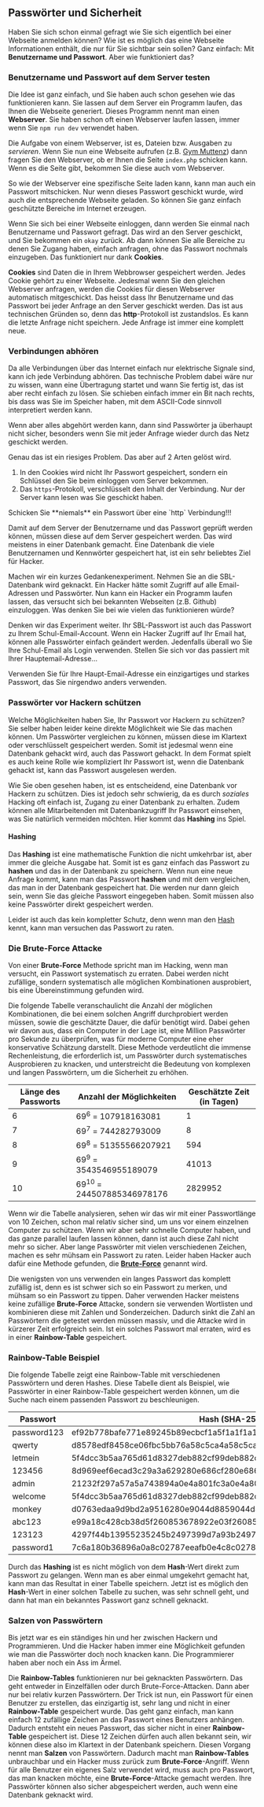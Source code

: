 
<Chapter>

<h2 id="passwoerter-und-sicherheit">Passwörter und Sicherheit</h2>
    
Haben Sie sich schon einmal gefragt wie Sie sich eigentlich bei einer Webseite
anmelden können? Wie ist es möglich das eine Webseite Informationen enthält,
die nur für Sie sichtbar sein sollen? Ganz einfach: Mit **Benutzername und
Passwort**. Aber wie funktioniert das?

<section>

<h3 id="benutzername-und-passwort-auf-dem-server-testen">Benutzername und Passwort auf dem Server testen</h3>

Die Idee ist ganz einfach, und Sie haben auch schon gesehen wie das
funktionieren kann. Sie lassen auf dem Server ein Programm laufen, das Ihnen
die Webseite generiert. Dieses Programm nennt man einen **Webserver**. Sie
haben schon oft einen Webserver laufen lassen, immer wenn Sie `npm run dev`
verwendet haben.

Die Aufgabe von einem Webserver, ist es, Dateien bzw. Ausgaben zu
*servieren*. Wenn Sie nun eine Webseite aufrufen (z.B. [Gym
Muttenz](https://www.gym-muttenz.ch/index.php)) dann fragen Sie den Webserver,
ob er Ihnen die Seite `index.php` schicken kann. Wenn es die Seite gibt,
bekommen Sie diese auch vom Webserver.

So wie der Webserver eine spezifische Seite laden kann, kann man auch ein
Passwort mitschicken. Nur wenn dieses Passwort geschickt wurde, wird auch die
entsprechende Webseite geladen. So können Sie ganz einfach geschützte Bereiche
im Internet erzeugen.

</section>

<Example title="Was sind Cookies?">

Wenn Sie sich bei einer Webseite einloggen, dann werden Sie einmal nach
Benutzername und Passwort gefragt. Das wird an den Server geschickt, und Sie
bekommen ein `okay` zurück. Ab dann können Sie alle Bereiche zu denen Sie
Zugang haben, einfach anfragen, ohne das Passwort nochmals einzugeben. Das
funktioniert nur dank **Cookies**.

**Cookies** sind Daten die in Ihrem Webbrowser gespeichert werden. Jedes Cookie
gehört zu einer Webseite. Jedesmal wenn Sie den gleichen Webserver anfragen,
werden die Cookies für diesen Webserver automatisch mitgeschickt. Das heisst
dass Ihr Benutzername und das Passwort bei jeder Anfrage an den Server
geschickt werden. Das ist aus technischen Gründen so, denn das
**http**-Protokoll ist zustandslos. Es kann die letzte Anfrage nicht speichern.
Jede Anfrage ist immer eine komplett neue.

</Example>

<section>

<h3 id="verbindungen-abhoeren">Verbindungen abhören</h3>

Da alle Verbindungen über das Internet einfach nur elektrische Signale sind,
kann ich jede Verbindung abhören. Das technische Problem dabei wäre nur zu
wissen, wann eine Übertragung startet und wann Sie fertig ist, das ist aber
recht einfach zu lösen. Sie schieben einfach immer ein Bit nach rechts, bis
dass was Sie im Speicher haben, mit dem ASCII-Code sinnvoll interpretiert
werden kann.

Wenn aber alles abgehört werden kann, dann sind Passwörter ja überhaupt nicht
sicher, besonders wenn Sie mit jeder Anfrage wieder durch das Netz geschickt
werden.

Genau das ist ein riesiges Problem. Das aber auf 2 Arten gelöst wird.

1. In den Cookies wird nicht Ihr Passwort gespeichert, sondern ein Schlüssel
   den Sie beim einloggen vom Server bekommen.
2. Das `https`-Protokoll, verschlüsselt den Inhalt der Verbindung. Nur der
   Server kann lesen was Sie geschickt haben.

<div className="hint">
Schicken Sie **niemals** ein Passwort über eine `http` Verbindung!!!
</div>

</section>

<Example title="Passwörter speichern">

Damit auf dem Server der Benutzername und das Passwort geprüft werden können,
müssen diese auf dem Server gespeichert werden. Das wird meistens in einer
Datenbank gemacht. Eine Datenbank die viele Benutzernamen und Kennwörter
gespeichert hat, ist ein sehr beliebtes Ziel für Hacker.

Machen wir ein kurzes Gedankenexperiment. Nehmen Sie an die SBL-Datenbank wird
geknackt. Ein Hacker hätte somit Zugriff auf alle Email-Adressen und
Passwörter. Nun kann ein Hacker ein Programm laufen lassen, das versucht sich
bei bekannten Webseiten (z.B. Github) einzuloggen. Was denken Sie bei wie
vielen das funktionieren würde?

Denken wir das Experiment weiter. Ihr SBL-Passwort ist auch das Passwort zu
Ihrem Schul-Email-Account. Wenn ein Hacker Zugriff auf Ihr Email hat, können
alle Passwörter einfach geändert werden. Jedenfalls überall wo Sie Ihre
Schul-Email als Login verwenden. Stellen Sie sich vor das passiert mit Ihrer
Hauptemail-Adresse...

<div className="hint">
Verwenden Sie für Ihre Haupt-Email-Adresse ein einzigartiges und starkes
Passwort, das Sie nirgendwo anders verwenden.
</div>

</Example>

<h3 id="passwoerter-vor-hackern-schuetzen">Passwörter vor Hackern schützen</h3>

Welche Möglichkeiten haben Sie, Ihr Passwort vor Hackern zu schützen? Sie
selber haben leider keine direkte Möglichkeit wie Sie das machen können. Um
Passwörter vergleichen zu können, müssen diese im Klartext oder verschlüsselt
gespeichert werden. Somit ist jedesmal wenn eine Datenbank gehackt wird, auch
das Passwort gehackt. In dem Format spielt es auch keine Rolle wie kompliziert
Ihr Passwort ist, wenn die Datenbank gehackt ist, kann das Passwort ausgelesen
werden.

<Example title="Hashing von Passwörtern">

Wie Sie oben gesehen haben, ist es entscheidend, eine Datenbank vor Hackern zu
schützen. Dies ist jedoch sehr schwierig, da es durch *soziales* Hacking oft
einfach ist, Zugang zu einer Datenbank zu erhalten. Zudem können alle
Mitarbeitenden mit Datenbankzugriff Ihr Passwort einsehen, was Sie natürlich
vermeiden möchten. Hier kommt das **Hashing** ins Spiel.

<h4  id="hashing-von-passwoertern">Hashing</h4>

Das **Hashing** ist eine mathematische Funktion die nicht umkehrbar ist, aber
immer die gleiche Ausgabe hat. Somit ist es ganz einfach das Passwort zu
**hashen** und das in der Datenbank zu speichern. Wenn nun eine neue Anfrage
kommt, kann man das Passwort **hashen** und mit dem vergleichen, das man in der
Datenbank gespeichert hat. Die werden nur dann gleich sein, wenn Sie das
gleiche Passwort eingegeben haben. Somit müssen also keine Passwörter direkt
gespeichert werden.

Leider ist auch das kein kompletter Schutz, denn wenn man den [Hash](#hashing-von-passwoertern) kennt, kann
man versuchen das Passwort zu raten.

</Example>

<section>

<h3 id="die-brute-force-attacke">Die Brute-Force Attacke</h3>

Von einer **Brute-Force** Methode spricht man im Hacking, wenn man versucht,
ein Passwort systematisch zu erraten. Dabei werden nicht zufällige, sondern
systematisch alle möglichen Kombinationen ausprobiert, bis eine Übereinstimmung
gefunden wird.

Die folgende Tabelle veranschaulicht die Anzahl der möglichen Kombinationen,
die bei einem solchen Angriff durchprobiert werden müssen, sowie die geschätzte
Dauer, die dafür benötigt wird. Dabei gehen wir davon aus, dass ein Computer in
der Lage ist, eine Million Passwörter pro Sekunde zu überprüfen, was für
moderne Computer eine eher konservative Schätzung darstellt. Diese Methode
verdeutlicht die immense Rechenleistung, die erforderlich ist, um Passwörter
durch systematisches Ausprobieren zu knacken, und unterstreicht die Bedeutung
von komplexen und langen Passwörtern, um die Sicherheit zu erhöhen.

<table className="pw-table">
  <thead>
    <tr>
      <th>Länge des Passworts</th>
      <th>Anzahl der Möglichkeiten</th>
      <th>Geschätzte Zeit (in Tagen)</th>
    </tr>
  </thead>
  <tbody>
    <tr>
      <td>6</td>
      <td>69<sup>6</sup> = 107918163081</td>
      <td>1</td>
    </tr>
    <tr>
      <td>7</td>
      <td>69<sup>7</sup> = 744282793009</td>
      <td>8</td>
    </tr>
    <tr>
      <td>8</td>
      <td>69<sup>8</sup> = 51355566207921</td>
      <td>594</td>
    </tr>
    <tr>
      <td>9</td>
      <td>69<sup>9</sup> = 3543546955189079</td>
      <td>41013</td>
    </tr>
    <tr>
      <td>10</td>
      <td>69<sup>10</sup> = 244507885346978176</td>
      <td>2829952</td>
    </tr>
  </tbody>
</table>

Wenn wir die Tabelle analysieren, sehen wir das wir mit einer Passwortlänge von
10 Zeichen, schon mal relativ sicher sind, um uns vor einem einzelnen Computer
zu schützen. Wenn wir aber sehr schnelle Computer haben, und das ganze parallel
laufen lassen können, dann ist auch diese Zahl nicht mehr so sicher. Aber lange
Passwörter mit vielen verschiedenen Zeichen, machen es sehr mühsam ein Passwort
zu raten. Leider haben Hacker auch dafür eine Methode gefunden, die [**Brute-Force**](#die-brute-force-attacke) genannt wird.

</section>

<Example title="Rainbow-Table">

Die wenigsten von uns verwenden ein langes Passwort das komplett zufällig ist,
denn es ist schwer sich so ein Passwort zu merken, und mühsam so ein Passwort
zu tippen. Daher verwenden Hacker meistens keine zufällige **Brute-Force**
Attacke, sondern sie verwenden Wortlisten und kombinieren diese mit Zahlen und
Sonderzeichen. Dadurch sinkt die Zahl an Passwörtern die getestet werden müssen
massiv, und die Attacke wird in kürzerer Zeit erfolgreich sein. Ist ein solches
Passwort mal erraten, wird es in einer **Rainbow-Table** gespeichert.




### <a id="rainbow-table-beispiel"></a>Rainbow-Table Beispiel

Die folgende Tabelle zeigt eine Rainbow-Table mit verschiedenen Passwörtern und deren Hashes. Diese Tabelle dient als Beispiel, wie Passwörter in einer Rainbow-Table gespeichert werden können, um die Suche nach einem passenden Passwort zu beschleunigen.

<table className="rainbow-table">
  <thead>
    <tr>
      <th>Passwort</th>
      <th>Hash (SHA-256)</th>
    </tr>
  </thead>
  <tbody>
    <tr>
      <td>password123</td>
      <td>ef92b778bafe771e89245b89ecbcf1a5f1a1f1a1f1a1f1a1f1a1f1a1f1a1f1a1</td>
    </tr>
    <tr>
      <td>qwerty</td>
      <td>d8578edf8458ce06fbc5bb76a58c5ca4a58c5ca4a58c5ca4a58c5ca4a58c5ca4</td>
    </tr>
    <tr>
      <td>letmein</td>
      <td>5f4dcc3b5aa765d61d8327deb882cf99deb882cf99deb882cf99deb882cf99de</td>
    </tr>
    <tr>
      <td>123456</td>
      <td>8d969eef6ecad3c29a3a629280e686cf280e686cf280e686cf280e686cf280e6</td>
    </tr>
    <tr>
      <td>admin</td>
      <td>21232f297a57a5a743894a0e4a801fc3a0e4a801fc3a0e4a801fc3a0e4a801fc3</td>
    </tr>
    <tr>
      <td>welcome</td>
      <td>5f4dcc3b5aa765d61d8327deb882cf99deb882cf99deb882cf99deb882cf99de</td>
    </tr>
    <tr>
      <td>monkey</td>
      <td>d0763edaa9d9bd2a9516280e9044d8859044d8859044d8859044d8859044d885</td>
    </tr>
    <tr>
      <td>abc123</td>
      <td>e99a18c428cb38d5f260853678922e03f260853678922e03f260853678922e03</td>
    </tr>
    <tr>
      <td>123123</td>
      <td>4297f44b13955235245b2497399d7a93b2497399d7a93b2497399d7a93b24973</td>
    </tr>
    <tr>
      <td>password1</td>
      <td>7c6a180b36896a0a8c02787eeafb0e4c8c02787eeafb0e4c8c02787eeafb0e4c</td>
    </tr>
  </tbody>
</table>

Durch das **Hashing** ist es nicht möglich von dem **Hash**-Wert direkt zum
Passwort zu gelangen. Wenn man es aber einmal umgekehrt gemacht hat, kann man
das Resultat in einer Tabelle speichern. Jetzt ist es möglich den **Hash**-Wert
in einer solchen Tabelle zu suchen, was sehr schnell geht, und dann hat man ein
bekanntes Passwort ganz schnell geknackt.

</Example>

<h3 id="salzen-von-passwoertern">Salzen von Passwörtern</h3>

Bis jetzt war es ein ständiges hin und her zwischen Hackern und Programmieren.
Und die Hacker haben immer eine Möglichkeit gefunden wie man die Passwörter
doch noch knacken kann. Die Programmierer haben aber noch ein Ass im Ärmel.

Die **Rainbow-Tables** funktionieren nur bei geknackten Passwörtern. Das geht
entweder in Einzelfällen oder durch Brute-Force-Attacken. Dann aber nur bei
relativ kurzen Passwörtern. Der Trick ist nun, ein Passwort für einen Benutzer
zu erstellen, das einzigartig ist, sehr lang und nicht in einer
**Rainbow-Table** gespeichert wurde. Das geht ganz einfach, man kann einfach 12
zufällige Zeichen an das Passwort eines Benutzers anhängen. Dadurch entsteht
ein neues Passwort, das sicher nicht in einer **Rainbow-Table** gespeichert
ist. Diese 12 Zeichen dürfen auch allen bekannt sein, wir können diese also im
Klartext in der Datenbank speichern. Diesen Vorgang nennt man **Salzen** von
Passwörtern. Dadurch macht man **Rainbow-Tables** unbrauchbar und ein Hacker
muss zurück zum **Brute-Force**-Angriff. Wenn für alle Benutzer ein eigenes
Salz verwendet wird, muss auch pro Passwort, das man knacken möchte, eine
**Brute-Force**-Attacke gemacht werden. Ihre Passwörter können also sicher
abgespeichert werden, auch wenn eine Datenbank geknackt wird.

</Chapter>
